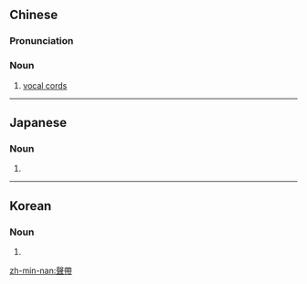 {{also|声帯}}
==Chinese==
{{zh-forms|s=声带}}
{{wikipedia|lang=zh}}
{{wikipedia|lang=yue}}

===Pronunciation===
{{zh-pron
|m=shēngdài
|c=seng1 daai3
|mn=siaⁿ-tòa
|cat=n
}}

===Noun===
{{zh-noun}}

# [[vocal cords]]

{{zh-cat|Anatomy}}

----

==Japanese==
{{ja-kanjitab|せい|たい|yomi=o}}

===Noun===
{{ja-noun|shin=声帯|せいたい}}

# {{kyujitai spelling of|声帯}}

----

==Korean==
{{ko-hanjatab}}

===Noun===
{{ko-noun|hangeul=성대}}

# {{hanja form of|성대|[[vocal cords]]}}

[[zh-min-nan:聲帶]]